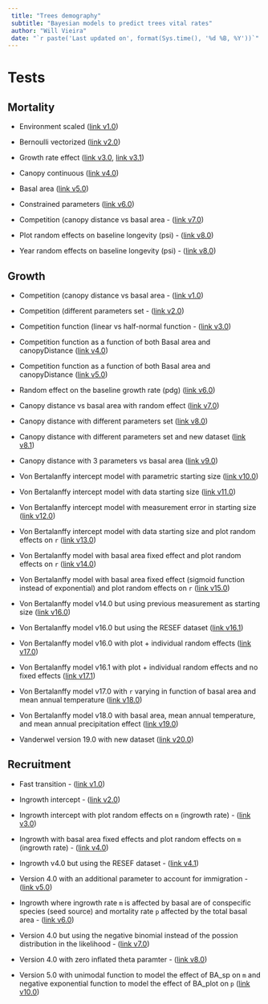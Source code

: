 ```yaml
---
 title: "Trees demography"
 subtitle: "Bayesian models to predict trees vital rates"
 author: "Will Vieira"
 date: "`r paste('Last updated on', format(Sys.time(), '%d %B, %Y'))`"
---
```


# Tests

## Mortality

- Environment scaled ([link v1.0](https://willvieira.github.io/TreesDemography/mort/envirScaled.html))

- Bernoulli vectorized ([link v2.0](https://willvieira.github.io/TreesDemography/mort/bernVectorized.html))

- Growth rate effect ([link v3.0](https://willvieira.github.io/TreesDemography/mort/growthRateEffect.html), [link v3.1](https://willvieira.github.io/TreesDemography/mort/growthRateEffect2.html))

- Canopy continuous ([link v4.0](https://willvieira.github.io/TreesDemography/mort/canopyContinuous.html))

- Basal area ([link v5.0](https://willvieira.github.io/TreesDemography/mort/basalArea.html))

- Constrained parameters ([link v6.0](https://willvieira.github.io/TreesDemography/mort/constrainedPars.html))

- Competition (canopy distance vs basal area - ([link v7.0](https://willvieira.github.io/TreesDemography/mort/competition.html))

- Plot random effects on baseline longevity (psi) - ([link v8.0](https://willvieira.github.io/TreesDemography/mort/randomEffect_plot.html))

- Year random effects on baseline longevity (psi) - ([link v8.0](https://willvieira.github.io/TreesDemography/mort/randomEffect_year.html))

## Growth

- Competition (canopy distance vs basal area - ([link v1.0](https://willvieira.github.io/TreesDemography/growth/competition.html))

- Competition (different parameters set - ([link v2.0](https://willvieira.github.io/TreesDemography/growth/ba_pars.html))

- Competition function (linear vs half-normal function - ([link v3.0](https://willvieira.github.io/TreesDemography/growth/linearVShalf.html))

- Competition function as a function of both Basal area and canopyDistance ([link v4.0](https://willvieira.github.io/TreesDemography/growth/BAandCD.html))

- Competition function as a function of both Basal area and canopyDistance ([link v5.0](https://willvieira.github.io/TreesDemography/growth/BAandCD2.html))

- Random effect on the baseline growth rate (pdg) ([link v6.0](https://willvieira.github.io/TreesDemography/growth/randomEffect.html))

- Canopy distance vs basal area with random effect ([link v7.0](https://willvieira.github.io/TreesDemography/growth/compPredictor.html))

- Canopy distance with different parameters set ([link v8.0](https://willvieira.github.io/TreesDemography/growth/canopyDistanceFun.html))

- Canopy distance with different parameters set and new dataset ([link v8.1](https://willvieira.github.io/TreesDemography/growth/canopyDistanceFunB.html))

- Canopy distance with 3 parameters vs basal area ([link v9.0](https://willvieira.github.io/TreesDemography/growth/BAvsCanopy.html))

- Von Bertalanffy intercept model with parametric starting size ([link v10.0](https://willvieira.github.io/TreesDemography/growth/bertalanffy_intercept.html))

- Von Bertalanffy intercept model with data starting size ([link v11.0](https://willvieira.github.io/TreesDemography/growth/bertalanffyInt_startSize.html))

- Von Bertalanffy intercept model with measurement error in starting size ([link v12.0](https://willvieira.github.io/TreesDemography/growth/bertalanffyInt_startSize_par.html))

- Von Bertalanffy intercept model with data starting size and plot random effects on `r` ([link v13.0](https://willvieira.github.io/TreesDemography/growth/bertalanffyInt_randomPlot.html))

- Von Bertalanffy model with basal area fixed effect and  plot random effects on `r` ([link v14.0](https://willvieira.github.io/TreesDemography/growth/bertalanffy_BA.html))

- Von Bertalanffy model with basal area fixed effect (sigmoid function instead of exponential) and  plot random effects on `r` ([link v15.0](https://willvieira.github.io/TreesDemography/growth/bertalanffy_BA_sigmoid.html))

- Von Bertalanffy model v14.0 but using previous measurement as starting size ([link v16.0](https://willvieira.github.io/TreesDemography/growth/bertalanffy_BA_st.html))

- Von Bertalanffy model v16.0 but using the RESEF dataset ([link v16.1](https://willvieira.github.io/TreesDemography/growth/bertalanffy_BA_st_resef.html))

- Von Bertalanffy model v16.0 with plot + individual random effects ([link v17.0](https://willvieira.github.io/TreesDemography/growth/bertalanffy_BA_st_randomInd.html))

- Von Bertalanffy model v16.1 with plot + individual random effects and no fixed effects ([link v17.1](https://willvieira.github.io/TreesDemography_reports/growth/bertalanffy_BA_st_randomInd.html))

- Von Bertalanffy model v17.0 with `r` varying in function of basal area and mean annual temperature  ([link v18.0](https://willvieira.github.io/TreesDemography/growth/bertalanffy_BA_st_temp.html))

- Von Bertalanffy model v18.0 with basal area, mean annual temperature, and mean annual precipitation effect ([link v19.0](https://willvieira.github.io/TreesDemography/growth/bertalanffy_BA_st_tempPrec.html))

- Vanderwel version 19.0 with new dataset ([link v20.0](https://willvieira.github.io/TreesDemography_reports/growth/Vanderwel_BA_tempPrec.html))

## Recruitment

- Fast transition - ([link v1.0](https://willvieira.github.io/TreesDemography/recruit/fastTransition.html))

- Ingrowth intercept - ([link v2.0](https://willvieira.github.io/TreesDemography/recruit/intercept.html))

- Ingrowth intercept with plot random effects on `m` (ingrowth rate) - ([link v3.0](https://willvieira.github.io/TreesDemography/recruit/rec_m_randomPlot.html))

- Ingrowth with basal area fixed effects and plot random effects on `m` (ingrowth rate) - ([link v4.0](https://willvieira.github.io/TreesDemography/recruit/rec_m_randomPlot_BA.html))

- Ingrowth v4.0 but using the RESEF dataset - ([link v4.1](https://willvieira.github.io/TreesDemography/recruit/rec_m_randomPlot_BA_resef.html))

- Version 4.0 with an additional parameter to account for immigration - ([link v5.0](https://willvieira.github.io/TreesDemography/recruit/rec_m_BA_imm.html))

- Ingrowth where ingrowth rate `m` is affected by basal are of conspecific species (seed source) and mortality rate `p` affected by the total basal area - ([link v6.0](https://willvieira.github.io/TreesDemography/recruit/rec_m_p_BA.html))

- Version 4.0 but using the negative binomial instead of the possion distribution in the likelihood - ([link v7.0](https://willvieira.github.io/TreesDemography/recruit/rec_m_rp_BA_nbinom.html))

- Version 4.0 with zero inflated theta paramter - ([link v8.0](https://willvieira.github.io/TreesDemography/recruit/rec_m_rp_BA_zeroInflated.html))

- Version 5.0 with unimodal function to model the effect of BA_sp on `m` and negative exponential function to model the effect of BA_plot on `p` ([link v10.0](https://willvieira.github.io/TreesDemography_reports/recruit/rec_m_p_BA_v2.html))
